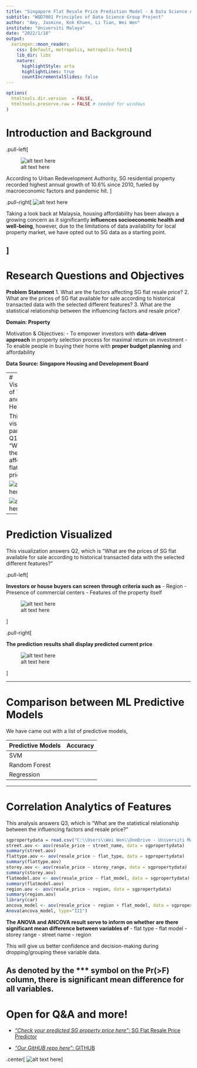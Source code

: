 ```yaml
---
title: "Singapore Flat Resale Price Prediction Model - A Data Science Approach"
subtitle: "WQD7001 Principles of Data Science Group Project"
author: "Amy, Jasmine, Kok Khuen, Li Tian, Wei Wen"
institute: "Universiti Malaya"
date: "2022/1/18"
output:
  xaringan::moon_reader:
    css: [default, metropolis, metropolis-fonts]
    lib_dir: libs
    nature:
      highlightStyle: arta
      highlightLines: true
      countIncrementalSlides: false
---
```




```r
options(
  htmltools.dir.version  = FALSE,
  htmltools.preserve.raw = FALSE # needed for windows
)
```

# Introduction and Background
.pull-left[

![alt text here](SG_PriceIndex.PNG)

According to Urban Redevelopment Authority, SG residential property recorded highest annual growth of 10.6% since 2010, fueled by macroeconomic factors and pandemic hit. 
]

.pull-right[
![alt text here](MYR_Data.jpg)

Taking a look back at Malaysia, housing affordability has been always a growing concern as it significantly __influences socioeconomic health and well-being__, however, due to the limitations of data availability for local property market, we have opted out to SG data as a starting point. 

]
---

# Research Questions and Objectives

__Problem Statement__
1. What are the factors affecting SG flat resale price?
2. What are the prices of SG flat available for sale according to historical transacted data with the selected different features?
3. What are the statistical relationship between the influencing factors and resale price?


__Domain: Property__

Motivation & Objectives:
- To empower investors with __data-driven approach__ in property selection process for maximal return on investment
- To enable people in buying their home with __proper budget planning__ and affordability


__Data Source: Singapore Housing and Development Board__

---
# Visualization of Trend and HeatMap

This visualization part answer Q1, which is "What are the factors affecting SG flat resale price?"

![alt text here](Visualization_HeatMap.PNG)

![alt text here](Visualization_Trend.png)


---

# Prediction Visualized

This visualization answers Q2, which is "What are the prices of SG flat available for sale according to historical transacted data with the selected different features?"

.pull-left[

__Investors or house buyers can screen through criteria such as__
- Region
- Presence of commercial centers 
- Features of the property itself

![alt text here](Prediction1.PNG)


]

.pull-right[

__The prediction results shall display predicted current price__


![alt text here](Prediction2.PNG)

]

---

# Comparison between ML Predictive Models

We have came out with a list of predictive models, 

| Predictive Models     | Accuracy      | 
| ----------------------|:-------------:|
| SVM                   |               | 
| Random Forest         |               |   
| Regression            |               |    

---

# Correlation Analytics of Features
This analysis answers Q3, which is "What are the statistical relationship between the influencing factors and resale price?"

``` r
sgpropertydata = read.csv("C:\\Users\\Wei Wen\\OneDrive - Universiti Malaya\\Documents\\data_clean.csv")
street.aov <- aov(resale_price ~ street_name, data = sgpropertydata)
summary(street.aov)
flattype.aov <- aov(resale_price ~ flat_type, data = sgpropertydata)
summary(flattype.aov)
storey.aov <- aov(resale_price ~ storey_range, data = sgpropertydata)
summary(storey.aov)
flatmodel.aov <- aov(resale_price ~ flat_model, data = sgpropertydata)
summary(flatmodel.aov)
region.aov <- aov(resale_price ~ region, data = sgpropertydata)
summary(region.aov)
library(car)
ancova_model <- aov(resale_price ~ region + flat_model, data = sgpropertydata)
Anova(ancova_model, type="III")
```
__The ANOVA and ANCOVA result serve to inform on whether are there significant mean difference between variables of__
- flat type
- flat model
- storey range
- street name
- region

This will give us better confidence and decision-making during dropping/grouping these variable data.

As denoted by the *** symbol on the Pr(>F) column, there __is significant mean difference for all variables.__
---



# Open for Q&A and more!

- [_"Check your predicted SG property price here"_: SG Flat Resale Price Predictor](https://ltyeoh.shinyapps.io/sg_flat_resale_price/)

- [_"Our GitHUB repo here"_: GITHUB](https://github.com/yongkokkhuen/pds-group-project)

.center[
  ![alt text here](Team.PNG)
]



